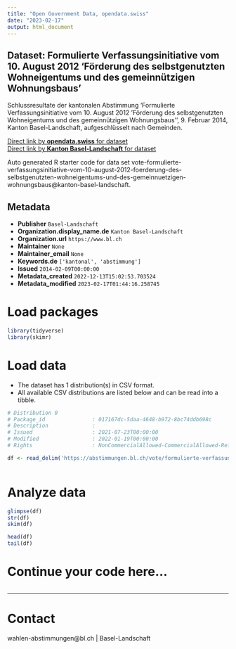 ```yaml
---
title: "Open Government Data, opendata.swiss"
date: "2023-02-17"
output: html_document
---
```


## Dataset: Formulierte Verfassungsinitiative vom 10. August 2012 'Förderung des selbstgenutzten Wohneigentums und des gemeinnützigen Wohnungsbaus'

Schlussresultate der kantonalen Abstimmung 'Formulierte Verfassungsinitiative vom 10. August 2012 'Förderung des selbstgenutzten Wohneigentums und des gemeinnützigen Wohnungsbaus'', 9. Februar 2014, Kanton Basel-Landschaft, aufgeschlüsselt nach Gemeinden.

[Direct link by **opendata.swiss** for dataset](https://opendata.swiss/de/dataset/formulierte-verfassungsinitiative-vom-10-august-2012-forderung-des-selbstgenutzten-wohneigentum)<br>
[Direct link by **Kanton Basel-Landschaft** for dataset](https://abstimmungen.bl.ch/vote/formulierte-verfassungsinitiative-vom-10-august-2012-foerderung-des-selbstgenutzten-wohneigentums-und-des-gemeinnuetzigen-wohnungsbaus/data)

Auto generated R starter code for data set vote-formulierte-verfassungsinitiative-vom-10-august-2012-foerderung-des-selbstgenutzten-wohneigentums-und-des-gemeinnuetzigen-wohnungsbaus@kanton-basel-landschaft.

## Metadata

- **Publisher** `Basel-Landschaft`
- **Organization.display_name.de** `Kanton Basel-Landschaft`
- **Organization.url** `https://www.bl.ch`
- **Maintainer** `None`
- **Maintainer_email** `None`
- **Keywords.de** `['kantonal', 'abstimmung']`
- **Issued** `2014-02-09T00:00:00`
- **Metadata_created** `2022-12-13T15:02:53.703524`
- **Metadata_modified** `2023-02-17T01:44:16.258745`


# Load packages

```r

library(tidyverse)
library(skimr)

```

# Load data

-   The dataset has 1 distribution(s) in CSV format.
-   All available CSV distributions are listed below and can be read into a tibble.

```r

# Distribution 0
# Package_id               : 017167dc-5daa-4648-b972-8bc74ddb698c
# Description              : 
# Issued                   : 2021-07-23T00:00:00
# Modified                 : 2022-01-19T00:00:00
# Rights                   : NonCommercialAllowed-CommercialAllowed-ReferenceRequired

df <- read_delim('https://abstimmungen.bl.ch/vote/formulierte-verfassungsinitiative-vom-10-august-2012-foerderung-des-selbstgenutzten-wohneigentums-und-des-gemeinnuetzigen-wohnungsbaus/data-csv')



```

# Analyze data

```r

glimpse(df)
str(df)
skim(df)

head(df)
tail(df)

```

# Continue your code here...

```r

```

------------------------------------------------------------------------

# Contact

wahlen-abstimmungen@bl.ch | Basel-Landschaft
